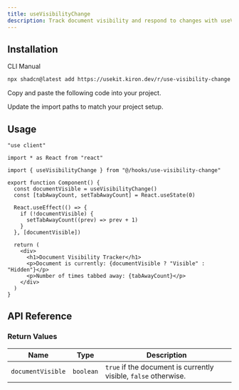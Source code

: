 ```yaml
---
title: useVisibilityChange
description: Track document visibility and respond to changes with useVisibilityChange.
---
```


<ComponentPreview name="use-visibility-change-demo" />

## Installation

<Tabs defaultValue="cli">

<TabsList>
  <TabsTrigger value="cli">CLI</TabsTrigger>
  <TabsTrigger value="manual">Manual</TabsTrigger>
</TabsList>

<TabsContent value="cli">

```bash
npx shadcn@latest add https://usekit.kiron.dev/r/use-visibility-change
```

</TabsContent>

<TabsContent value="manual">

<Steps>

<Step>Copy and paste the following code into your project.</Step>

<ComponentSource name="use-visibility-change" />

<Step>Update the import paths to match your project setup.</Step>

</Steps>

</TabsContent>

</Tabs>

## Usage

```tsx {5, 8}
"use client"

import * as React from "react"

import { useVisibilityChange } from "@/hooks/use-visibility-change"

export function Component() {
  const documentVisible = useVisibilityChange()
  const [tabAwayCount, setTabAwayCount] = React.useState(0)

  React.useEffect(() => {
    if (!documentVisible) {
      setTabAwayCount((prev) => prev + 1)
    }
  }, [documentVisible])

  return (
    <div>
      <h1>Document Visibility Tracker</h1>
      <p>Document is currently: {documentVisible ? "Visible" : "Hidden"}</p>
      <p>Number of times tabbed away: {tabAwayCount}</p>
    </div>
  )
}
```

## API Reference

### Return Values

| Name              | Type      | Description                                                     |
| ----------------- | --------- | --------------------------------------------------------------- |
| `documentVisible` | `boolean` | `true` if the document is currently visible, `false` otherwise. |
